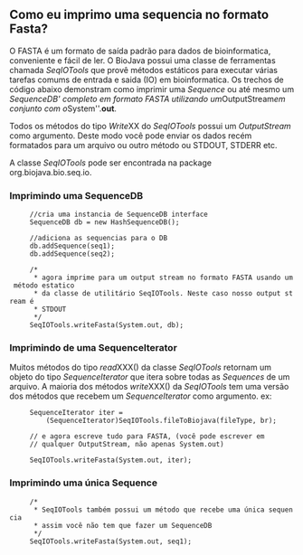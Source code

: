 == Como eu imprimo uma sequencia no formato Fasta? ==

O FASTA é um formato de saída padrão para dados de bioinformatica, conveniente e fácil de ler. O BioJava possui uma classe de ferramentas chamada ''SeqIOTools'' que provê métodos estáticos para executar várias tarefas comums de entrada e saida (IO) em bioinformatica. Os trechos de código abaixo demonstram como imprimir uma ''Sequence'' ou até mesmo um ''SequenceDB' completo em formato FASTA utilizando um ''OutputStream'' em conjunto com o ''System''.'''out'''.

Todos os métodos do tipo ''Write''XX do ''SeqIOTools'' possui um ''OutputStream'' como argumento. Deste modo você pode enviar os dados recém formatados para um arquivo ou outro método ou STDOUT, STDERR etc.

A classe ''SeqIOTools'' pode ser encontrada na package org.biojava.bio.seq.io.

=== Imprimindo uma SequenceDB ===

<java>
      //cria uma instancia de SequenceDB interface
      SequenceDB db = new HashSequenceDB();

      //adiciona as sequencias para o DB
      db.addSequence(seq1);
      db.addSequence(seq2);

      /*
       * agora imprime para um output stream no formato FASTA usando um método estatico
       * da classe de utilitário SeqIOTools. Neste caso nosso output stream é
       * STDOUT
       */
      SeqIOTools.writeFasta(System.out, db);
</java> 

=== Imprimindo de uma SequenceIterator ===

Muitos métodos do tipo ''read''XXX() da classe ''SeqIOTools'' retornam um objeto do tipo ''SequenceIterator'' que itera sobre todas as ''Sequences'' de um arquivo. A maioria dos métodos ''write''XXX() da ''SeqIOTools'' tem uma versão dos métodos que recebem um ''SequenceIterator'' como argumento. ex:

<java>
      SequenceIterator iter =
          (SequenceIterator)SeqIOTools.fileToBiojava(fileType, br);

      // e agora escreve tudo para FASTA, (você pode escrever em 
      // qualquer OutputStream, não apenas System.out)

      SeqIOTools.writeFasta(System.out, iter);
</java>

=== Imprimindo uma única Sequence ===

<java>
      /*
       * SeqIOTools também possui um método que recebe uma única sequencia 
       * assim você não tem que fazer um SequenceDB
       */
      SeqIOTools.writeFasta(System.out, seq1);
</java>